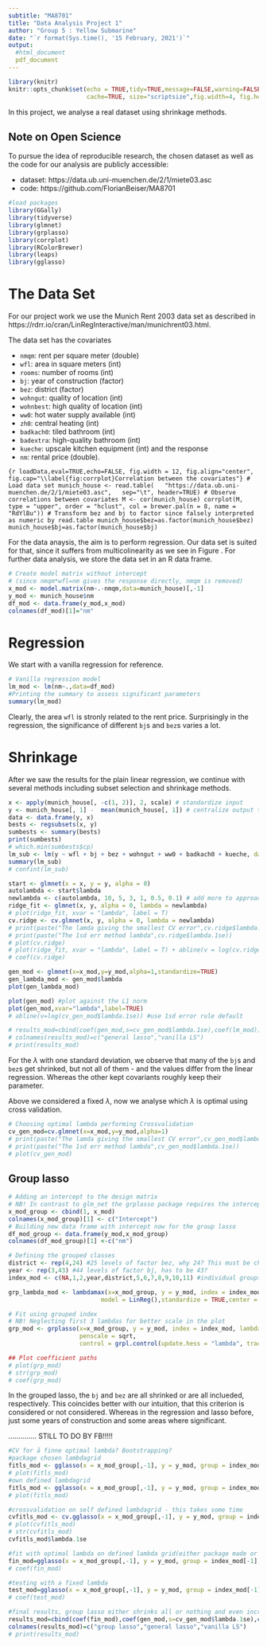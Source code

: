 ```yaml
---
subtitle: "MA8701"
title: "Data Analysis Project 1"
author: "Group 5 : Yellow Submarine"
date: "`r format(Sys.time(), '15 February, 2021')`"
output: 
  #html_document
  pdf_document
---
```

  
```r
library(knitr)
knitr::opts_chunk$set(echo = TRUE,tidy=TRUE,message=FALSE,warning=FALSE,strip.white=TRUE,prompt=FALSE,
                      cache=TRUE, size="scriptsize",fig.width=4, fig.height=3)
```

In this project, we analyse a real dataset using shrinkage methods. 

## Note on Open Science

To pursue the idea of reproducible research, the chosen dataset as well as the code for our analysis are publicly accessible:

* dataset: https://data.ub.uni-muenchen.de/2/1/miete03.asc
* code: https://github.com/FlorianBeiser/MA8701

```r
#load packages
library(GGally)
library(tidyverse)
library(glmnet)
library(grplasso)
library(corrplot)
library(RColorBrewer)
library(leaps)
library(gglasso)
```

# The Data Set 

For our project work we use the Munich Rent 2003 data set as described in https://rdrr.io/cran/LinRegInteractive/man/munichrent03.html.

The data set has the covariates

-   `nmqm`: rent per square meter (double)
-   `wfl`: area in square meters (int)
-   `rooms`: number of rooms (int)
-   `bj`: year of construction (factor)
-   `bez`: district (factor)
-   `wohngut`: quality of location (int)
-   `wohnbest`: high quality of location (int)
-   `ww0`: hot water supply available (int)
-   `zh0`: central heating (int)
-   `badkach0`: tiled bathroom (int)
-   `badextra`: high-quality bathroom (int)
-   `kueche`: upscale kitchen equipment (int)
and the response
-   `nm`: rental price (double).

```{r loadData,eval=TRUE,echo=FALSE, fig.width = 12, fig.align="center", fig.cap="\\label{fig:corrplot}Correlation between the covariates"}
# Load data set
munich_house <- read.table(
  "https://data.ub.uni-muenchen.de/2/1/miete03.asc",
  sep="\t", header=TRUE)
# Observe correlations between covariates
M <- cor(munich_house)
corrplot(M, type = "upper", order = "hclust", col = brewer.pal(n = 8, name = "RdYlBu"))
# Transform bez and bj to factor since falsely interpreted as numeric by read.table
munich_house$bez=as.factor(munich_house$bez) 
munich_house$bj=as.factor(munich_house$bj)
```

For the data anaysis, the aim is to perform regression. Our data set is suited for that, since it suffers from multicolinearity as we see in Figure \ref{fig:corrplot}. For further data analysis, we store the data set in an R data frame. 

```r
# Create model matrix without intercept 
# (since nmqm*wfl=nm gives the response directly, nmqm is removed)
x_mod <- model.matrix(nm~.-nmqm,data=munich_house)[,-1] 
y_mod <- munich_house$nm
df_mod <- data.frame(y_mod,x_mod)
colnames(df_mod)[1]="nm"
```


# Regression

We start with a vanilla regression for reference.

```r
# Vanilla regression model
lm_mod <- lm(nm~.,data=df_mod) 
#Printing the summary to assess significant parameters
summary(lm_mod)
```

Clearly, the area `wfl` is stronly related to the rent price. Surprisingly in the regression, the significance of different `bj`s and `bez`s varies a lot.  



# Shrinkage

After we saw the results for the plain linear regression, we continue with several methods including subset selection and shrinkage methods.

<!-- ## Subset selection -->

```r

x <- apply(munich_house[, -c(1, 2)], 2, scale) # standardize input
y <- munich_house[, 1] -  mean(munich_house[, 1]) # centralize output to remove intercept
data <- data.frame(y, x)
bests <- regsubsets(x, y)
sumbests <- summary(bests)
print(sumbests)
# which.min(sumbests$cp)
lm_sub <- lm(y ~ wfl + bj + bez + wohngut + ww0 + badkach0 + kueche, data = data)
summary(lm_sub)
# confint(lm_sub)

```

<!-- ## Ridge -->

```r
start <- glmnet(x = x, y = y, alpha = 0)
autolambda <- start$lambda
newlambda <- c(autolambda, 10, 5, 3, 1, 0.5, 0.1) # add more to approach zero lambda
ridge_fit <- glmnet(x, y, alpha = 0, lambda = newlambda)
# plot(ridge_fit, xvar = "lambda", label = T)
cv.ridge <- cv.glmnet(x, y, alpha = 0, lambda = newlambda)
# print(paste("The lamda giving the smallest CV error",cv.ridge$lambda.min))
# print(paste("The 1sd err method lambda",cv.ridge$lambda.1se))
# plot(cv.ridge)
# plot(ridge_fit, xvar = "lambda", label = T) + abline(v = log(cv.ridge$lambda.1se))
# coef(cv.ridge)

```


<!-- ## Lasso -->

```r
gen_mod <- glmnet(x=x_mod,y=y_mod,alpha=1,standardize=TRUE)
gen_lambda_mod <- gen_mod$lambda
plot(gen_lambda_mod) 

plot(gen_mod) #plot against the L1 norm
plot(gen_mod,xvar="lambda",label=TRUE)
# abline(v=log(cv_gen_mod$lambda.1se)) #use 1sd error rule default

# results_mod=cbind(coef(gen_mod,s=cv_gen_mod$lambda.1se),coef(lm_mod))
# colnames(results_mod)=c("general lasso","vanilla LS")
# print(results_mod)
```

For the $\lambda$ with one standard deviation, we observe that many of the `bj`s and `bez`s get shrinked, but not all of them - and the values differ from the linear regression. Whereas the other kept covariants roughly keep their parameter.

Above we considered a fixed $\lambda$, now we analyse which $\lambda$ is optimal using cross validation.

```r
# Choosing optimal lambda performing Crossvalidation
cv_gen_mod=cv.glmnet(x=x_mod,y=y_mod,alpha=1)
# print(paste("The lamda giving the smallest CV error",cv_gen_mod$lambda.min))
# print(paste("The 1sd err method lambda",cv_gen_mod$lambda.1se))
# plot(cv_gen_mod)
```


## Group lasso

```r
# Adding an intercept to the design matrix 
# NB! In contrast to glm_net the grplasso package requires the intercept
x_mod_group <- cbind(1, x_mod)
colnames(x_mod_group)[1] <- c("Intercept")
# Building new data frame with intercept now for the group lasso
df_mod_group <- data.frame(y_mod,x_mod_group)
colnames(df_mod_group)[1] <-c("nm")

# Defining the grouped classes
district <- rep(4,24) #25 levels of factor bez, why 24? This must be changed according to the design matrix
year <- rep(3,43) #44 levels of factor bj, has to be 43?
index_mod <- c(NA,1,2,year,district,5,6,7,8,9,10,11) #individual groups for all except bez and bj

grp_lambda_mod <- lambdamax(x=x_mod_group, y = y_mod, index = index_mod, penscale = sqrt,
                          model = LinReg(),standardize = TRUE,center = TRUE)*0.5^(0:20)

# Fit using grouped index
# NB! Neglecting first 3 lambdas for better scale in the plot
grp_mod <- grplasso(x=x_mod_group, y = y_mod, index = index_mod, lambda = grp_lambda_mod[-(1:3)], model = LinReg(),
                    penscale = sqrt,
                    control = grpl.control(update.hess = "lambda", trace = 0))

## Plot coefficient paths
# plot(grp_mod) 
# str(grp_mod)
# coef(grp_mod) 

```


In the grouped lasso, the `bj` and `bez` are all shrinked or are all inclueded, respectively. This coincides better with our intuition, that this criterion is considered or not considered. Whereas in the regression and lasso before, just some years of construction and some areas where significant.


.............. STILL TO DO BY FB!!!!!


```r
#CV for å finne optimal lambda? Bootstrapping? 
#package chosen lambdagrid
fitls_mod <- gglasso(x = x_mod_group[,-1], y = y_mod, group = index_mod[-1], loss = "ls")
# plot(fitls_mod)
#own defined lambdagrid
fitls_mod <- gglasso(x = x_mod_group[,-1], y = y_mod, group = index_mod[-1], loss = "ls",lambda=grp_lambda_mod)
# plot(fitls_mod)

#crossvalidation on self defined lambdagrid - this takes some time
cvfitls_mod <- cv.gglasso(x = x_mod_group[,-1], y = y_mod, group = index_mod[-1], loss = "ls",lambda=grp_lambda_mod)
# plot(cvfitls_mod)
# str(cvfitls_mod)
cvfitls_mod$lambda.1se

#fit with optimal lambda on defined lambda grid(either package made or made by me)
fin_mod=gglasso(x = x_mod_group[,-1], y = y_mod, group = index_mod[-1], loss = "ls",lambda=cvfitls_mod$lambda.1se)
# coef(fin_mod)

#testing with a fixed lambda
test_mod=gglasso(x = x_mod_group[,-1], y = y_mod, group = index_mod[-1], loss = "ls",lambda=5)
# coef(test_mod)

#final results, group lasso either shrinks all or nothing and even increases some estimated parameter coefficients, what do we take away from this? 
results_mod=cbind(coef(fin_mod),coef(gen_mod,s=cv_gen_mod$lambda.1se),coef(lm_mod))
colnames(results_mod)=c("group lasso","general lasso","vanilla LS")
# print(results_mod)

```